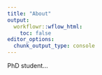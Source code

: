 ```yaml
---
title: "About"
output:
  workflowr::wflow_html:
    toc: false
editor_options:
  chunk_output_type: console
---
```


PhD student...  
